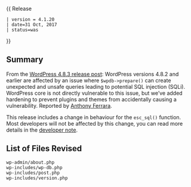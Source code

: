 {{Languages|
{{en|Version 4.1.20}}
{{ja|Version 4.1.20}}
}}
{{ Release
 | version = 4.1.20
 | date=31 Oct, 2017
 | status=was
}}

== Summary ==

From the [https://wordpress.org/news/2017/10/wordpress-4-8-3-security-release/ WordPress 4.8.3 release post]: WordPress versions 4.8.2 and earlier are affected by an issue where <code>$wpdb->prepare()</code> can create unexpected and unsafe queries leading to potential SQL injection (SQLi). WordPress core is not directly vulnerable to this issue, but we’ve added hardening to prevent plugins and themes from accidentally causing a vulnerability. Reported by [https://twitter.com/ircmaxell Anthony Ferrara].

This release includes a change in behaviour for the <code>esc_sql()</code> function. Most developers will not be affected by this change, you can read more details in the [https://make.wordpress.org/core/2017/10/31/changed-behaviour-of-esc_sql-in-wordpress-4-8-3/ developer note].

== List of Files Revised ==

<pre>
wp-admin/about.php
wp-includes/wp-db.php
wp-includes/post.php
wp-includes/version.php
</pre>